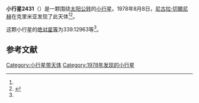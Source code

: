 {{Infobox planet
| bgcolour = #FFFFC0
| name = 2431 Skovoroda
| symbol = 
| image = 
| caption = 
| discovery = yes
| discovery_ref = 
| discoverer = [[尼古拉·切爾尼赫|尼古拉·切爾尼赫]]
| discovery_site = [[克里米亚|克里米亚]] 
| discovered = 1978年8月8日
| designations = yes
| mp_name = 
| named_after = 
| alt_names = 1978 PF3/ 1948 RL1 / 1948 RZ / 1948 TB / 1951 EK / 1974 SX4 / 1974 WL1
| mp_category = [[主带小行星|主带小行星]]
| orbit_ref = <ref name="a">[http://ssd.jpl.nasa.gov/sbdb.cgi?sstr=2431 2431 Skovoroda] {{Wayback|url=http://ssd.jpl.nasa.gov/sbdb.cgi?sstr=2431 |date=20210717073005 }}，小行星數據庫瀏覽器（JPL Small-Body Database Browser）－[[美国国家航空航天局|美国国家航空航天局]]喷气推进实验室</ref>
| epoch = 2456400.5 (2013年4月18日更新)
| aphelion = {{convert|3.3914621|AU|km|3|abbr=on|lk=out}}
| perihelion = {{convert|1.8960159|AU|km|3|abbr=on}}
| semimajor = {{convert|2.6437390|AU|km|3|abbr=on}}
| eccentricity = 0.2828279
| period = 1570.096295 [[日|日]]<br />4.3[[儒略年|儒略年]]
| avg_speed = 
| inclination = 2.97854
| asc_node = 328.83800
| mean_anomaly = 
| arg_peri = 339.12963
| satellites = 
| physical_characteristics = yes
| dimensions = 
| mass = 
| density = 
| surface_grav = 
| escape_velocity = 
| sidereal_day = 
| axial_tilt = 
| pole_ecliptic_lat = 
| pole_ecliptic_lon = 
| albedo = 
| temperatures= 
| temp_name1 = 
| mean_temp_1 = 
| max_temp_1 = 
| temp_name2 = 
| max_temp_2 = 
| spectral_type = 
| abs_magnitude = 339.12963
}}

'''小行星2431'''（{{lang-en|2431 Skovoroda}}）是一颗围绕[[太阳|太阳]][[公转|公转]]的[[小行星|小行星]]。1978年8月8日，[[尼古拉·切爾尼赫|尼古拉·切爾尼赫]]在克里米亚发现了此天体<ref name="a" /><ref>{{cite news|title=小行星列表|url=http://cfa-www.harvard.edu/iau/lists/NumberedMPs.txt|accessdate=2013-07-08|newspaper=哈佛大学|archive-date=2008-05-17|archive-url=https://web.archive.org/web/20080517010638/http://cfa-www.harvard.edu/iau/lists/NumberedMPs.txt|dead-url=no}}</ref>。

这颗小行星的[[绝对星等|绝对星等]]为339.12963等<ref name="a" />。

==参考文献==
{{reflist}}
{{Minor Planet Number|[[小行星2430|小行星2430]]|[[小行星2432|小行星2432]]}}

{{小天体}}

[[Category:小行星带天体|Category:小行星带天体]]
[[Category:1978年发现的小行星|Category:1978年发现的小行星]]

{{asteroid-stub}}